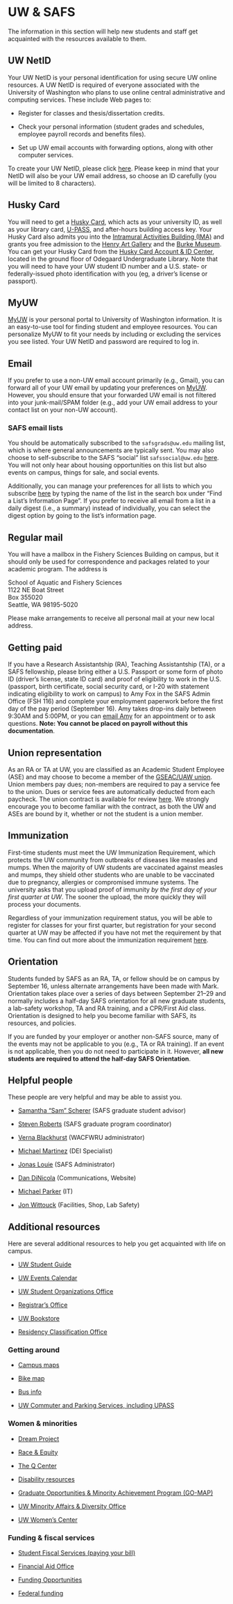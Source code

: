 # UW & SAFS 

The information in this section will help new students and staff get acquainted with the resources available to them.

## UW NetID

Your UW NetID is your personal identification for using secure UW online resources. A UW NetID is required of everyone associated with the University of Washington who plans to use online central administrative and computing services. These include Web pages to:

* Register for classes and thesis/dissertation credits.

* Check your personal information (student grades and schedules, employee payroll records and benefits files).

* Set up UW email accounts with forwarding options, along with other computer services.

To create your UW NetID, please click [here](https://uwnetid.washington.edu/newid/). Please keep in mind that your NetID will also be your UW email address, so choose an ID carefully (you will be limited to 8 characters). 

## Husky Card

You will need to get a [Husky Card](https://hfs.uw.edu/Husky-Card-Services/Husky-Card), which acts as your university ID, as well as your library card, [U-PASS](https://transportation.uw.edu/getting-here/transit/u-pass), and after-hours building access key. Your Husky Card also admits you into the [Intramural Activities Building (IMA)](https://www.washington.edu/ima/) and grants you free admission to the [Henry Art Gallery](https://henryart.org/) and the [Burke Museum](https://www.burkemuseum.org/). You can get your Husky Card from the [Husky Card Account & ID Center](https://hfs.uw.edu/Husky-Card-Services/Husky-Card/ID-Center-Locations), located in the ground floor of Odegaard Undergraduate Library. Note that you will need to have your UW student ID number and a U.S. state- or federally-issued photo identification with you (eg, a driver's license or passport).

## MyUW

[MyUW](https://my.uw.edu/) is your personal portal to University of Washington information. It is an easy-to-use tool for finding student and employee resources. You can personalize MyUW to fit your needs by including or excluding the services you see listed. Your UW NetID and password are required to log in.

## Email

If you prefer to use a non-UW email account primarily (e.g., Gmail), you can forward all of your UW email by updating your preferences on [MyUW](https://my.uw.edu/). However, you should ensure that your forwarded UW email is not filtered into your junk-mail/SPAM folder (e.g., add your UW email address to your contact list on your non-UW account).

### SAFS email lists

You should be automatically subscribed to the `safsgrads@uw.edu` mailing list, which is where general announcements are typically sent. You may also choose to self-subscribe to the SAFS "social" list `safssocial@uw.edu` [here](http://mailman.u.washington.edu/mailman/listinfo/safssocial/). You will not only hear about housing opportunities on this list but also events on campus, things for sale, and social events.  

Additionally, you can manage your preferences for all lists to which you subscribe [here](http://www.washington.edu/computing/mailman/subscribers/) by typing the name of the list in the search box under "Find a List's Information Page". If you prefer to receive all email from a list in a daily digest (i.e., a summary) instead of individually, you can select the digest option by going to the list's information page.

## Regular mail

You will have a mailbox in the Fishery Sciences Building on campus, but it should only be used for correspondence and packages related to your academic program. The address is 

School of Aquatic and Fishery Sciences  
1122 NE Boat Street  
Box 355020  
Seattle, WA 98195-5020  

Please make arrangements to receive all personal mail at your new local address. 

## Getting paid

If you have a Research Assistantship (RA), Teaching Assistantship (TA), or a SAFS fellowship, please bring either a U.S. Passport or some form of photo ID (driver's license, state ID card) and proof of eligibility to work in the U.S. (passport, birth certificate, social security card, or I-20 with statement indicating eligibility to work on campus) to Amy Fox in the SAFS Admin Office (FSH 116) and complete your employment paperwork before the first day of the pay period (September 16). Amy takes drop-ins daily between 9:30AM and 5:00PM, or you can [email Amy](mailto:amyfox@uw.edu) for an appointment or to ask questions. **Note: You cannot be placed on payroll without this documentation**. 

## Union representation

As an RA or TA at UW, you are classified as an Academic Student Employee (ASE) and may choose to become a member of the [GSEAC/UAW union](https://depts.washington.edu/labhist/uwunions/gseac.htm). Union members pay dues; non-members are required to pay a service fee to the union. Dues or service fees are automatically deducted from each paycheck. The union contract is available for review [here](https://hr.uw.edu/labor/academic-and-student-unions/uaw-ase/ase-contract). We strongly encourage you to become familiar with the contract, as both the UW and ASEs are bound by it, whether or not the student is a union member.

## Immunization

First-time students must meet the UW Immunization Requirement, which protects the UW community from outbreaks of diseases like measles and mumps. When the majority of UW students are vaccinated against measles and mumps, they shield other students who are unable to be vaccinated due to pregnancy, allergies or compromised immune systems. The university asks that you upload proof of immunity *by the first day of your first quarter at UW*. The sooner the upload, the more quickly they will process your documents. 

Regardless of your immunization requirement status, you will be able to register for classes for your first quarter, but registration for your second quarter at UW may be affected if you have not met the requirement by that time. You can find out more about the immunization requirement [here](https://wellbeing.uw.edu/medical/immunizations/immunization-requirement/).

## Orientation

Students funded by SAFS as an RA, TA, or fellow should be on campus by September 16, unless alternate arrangements have been made with Mark. Orientation takes place over a series of days between September 21–29 and normally includes a half-day SAFS orientation for all new graduate students, a lab-safety workshop, TA and RA training, and a CPR/First Aid class. Orientation is designed to help you become familiar with SAFS, its resources, and policies.

If you are funded by your employer or another non-SAFS source, many of the events may not be applicable to you (e.g., TA or RA training). If an event is not applicable, then you do not need to participate in it. However, **all new students are required to attend the half-day SAFS Orientation**.

## Helpful people

These people are very helpful and may be able to assist you.

* [Samantha "Sam" Scherer](mailto:safs@uw.edu) (SAFS graduate student advisor)

* [Steven Roberts](https://fish.uw.edu/faculty/steven-roberts/) (SAFS graduate program coordinator)

* [Verna Blackhurst](mailto:vernab@uw.edu) (WACFWRU administrator)

* [Michael Martinez](mailto:mcfm@uw.edu) (DEI Specialist)

* [Jonas Louie](mailto:jinl@uw.edu)	(SAFS Administrator)

* [Dan DiNicola](mailto:dinicola@uw.edu)	(Communications, Website)

* [Michael Parker](mailto:safshelp@uw.edu) (IT)

* [Jon Wittouck](mailto:wittouck@uw.edu) (Facilities, Shop, Lab Safety)


## Additional resources

Here are several additional resources to help you get acquainted with life on campus.

* [UW Student Guide](http://www.washington.edu/students/)

* [UW Events Calendar](http://www.washington.edu/visit/events.html)

* [UW Student Organizations Office](http://depts.washington.edu/sao/)

* [Registrar's Office](http://depts.washington.edu/registra/offices.html)

* [UW Bookstore](http://www.bookstore.washington.edu/)

* [Residency Classification Office](http://depts.washington.edu/registra/offices.html#Q7)

### Getting around

* [Campus maps](http://www.washington.edu/home/maps/)

* [Bike map](http://www.kingcounty.gov/transportation/kcdot/Roads/Bicycling.aspx)

* [Bus info](http://metro.kingcounty.gov/)

* [UW Commuter and Parking Services, including UPASS](http://www.washington.edu/commuterservices/parking/)

### Women & minorities

* [Dream Project](https://www.washington.edu/dreamproject/who/)

* [Race & Equity](https://www.washington.edu/raceequity/)

* [The Q Center](https://depts.washington.edu/qcenter/wordpress/)

* [Disability resources](https://depts.washington.edu/uwdrs/)

* [Graduate Opportunities & Minority Achievement Program (GO-MAP)](https://grad.uw.edu/equity-inclusion-and-diversity/go-map/)

* [UW Minority Affairs & Diversity Office](http://depts.washington.edu/omad/)

* [UW Women's Center](http://depts.washington.edu/womenscenter/)

### Funding & fiscal services

* [Student Fiscal Services (paying your bill)](http://f2.washington.edu/fm/sfs/)

* [Financial Aid Office](http://www.washington.edu/students/osfa/)

* [Funding Opportunities](http://www.grad.washington.edu/fellow/funding.htm)

* [Federal funding](http://grants.gov/)



